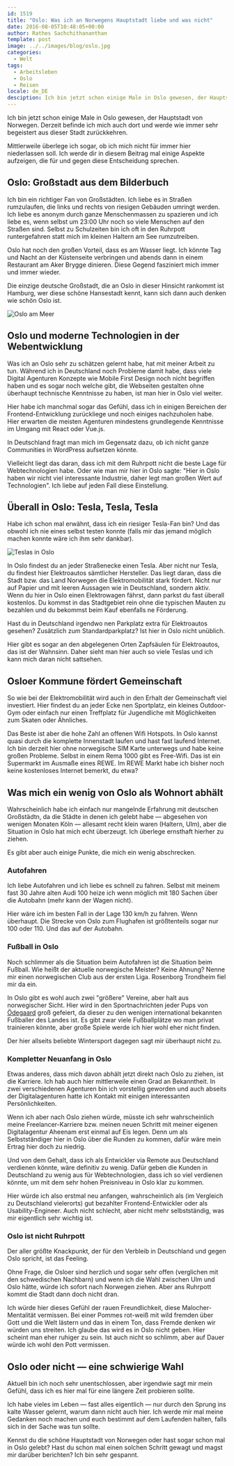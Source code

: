 ```yaml
---
id: 1519
title: "Oslo: Was ich an Norwegens Hauptstadt liebe und was nicht"
date: 2016-08-05T10:48:05+00:00
author: Rathes Sachchithananthan
template: post
image: ../../images/blog/oslo.jpg
categories:
  - Welt
tags:
  - Arbeitsleben
  - Oslo
  - Reisen
locale: de_DE
desciption: Ich bin jetzt schon einige Male in Oslo gewesen, der Hauptstadt von Norwegen. Derzeit befinde ich mich auch dort und werde wie immer sehr begeistert aus dieser Stadt zurückkehren.
---
```


Ich bin jetzt schon einige Male in Oslo gewesen, der Hauptstadt von Norwegen. Derzeit befinde ich mich auch dort und werde wie immer sehr begeistert aus dieser Stadt zurückkehren.

<!--more-->

Mittlerweile überlege ich sogar, ob ich mich nicht für immer hier niederlassen soll. Ich werde dir in diesem Beitrag mal einige Aspekte aufzeigen, die für und gegen diese Entscheidung sprechen.

## Oslo: Großstadt aus dem Bilderbuch

Ich bin ein richtiger Fan von Großstädten. Ich liebe es in Straßen rumzulaufen, die links und rechts von riesigen Gebäuden umringt werden. Ich liebe es anonym durch ganze Menschenmassen zu spazieren und ich liebe es, wenn selbst um 23:00 Uhr noch so viele Menschen auf den Straßen sind. Selbst zu Schulzeiten bin ich oft in den Ruhrpott runtergefahren statt mich im kleinen Haltern am See rumzutreiben.

Oslo hat noch den großen Vorteil, dass es am Wasser liegt. Ich könnte Tag und Nacht an der Küstenseite verbringen und abends dann in einem Restaurant am Aker Brygge dinieren. Diese Gegend fasziniert mich immer und immer wieder.

Die einzige deutsche Großstadt, die an Oslo in dieser Hinsicht rankommt ist Hamburg, wer diese schöne Hansestadt kennt, kann sich dann auch denken wie schön Oslo ist.

![Oslo am Meer](../../images/blog/oslo-am-meer.jpg)

## Oslo und moderne Technologien in der Webentwicklung

Was ich an Oslo sehr zu schätzen gelernt habe, hat mit meiner Arbeit zu tun. Während ich in Deutschland noch Probleme damit habe, dass viele Digital Agenturen Konzepte wie Mobile First Design noch nicht begriffen haben und es sogar noch welche gibt, die Webseiten gestalten ohne überhaupt technische Kenntnisse zu haben, ist man hier in Oslo viel weiter.

Hier habe ich manchmal sogar das Gefühl, dass ich in einigen Bereichen der Frontend-Entwicklung zurückliege und noch einiges nachzuholen habe. Hier erwarten die meisten Agenturen mindestens grundlegende Kenntnisse im Umgang mit React oder Vue.js.

In Deutschland fragt man mich im Gegensatz dazu, ob ich nicht ganze Communities in WordPress aufsetzen könnte.

Vielleicht liegt das daran, dass ich mit dem Ruhrpott nicht die beste Lage für Webtechnologien habe. Oder wie man mir hier in Oslo sagte: "Hier in Oslo haben wir nicht viel interessante Industrie, daher legt man großen Wert auf Technologien". Ich liebe auf jeden Fall diese Einstellung.

## Überall in Oslo: Tesla, Tesla, Tesla

Habe ich schon mal erwähnt, dass ich ein riesiger Tesla-Fan bin? Und das obwohl ich nie eines selbst testen konnte (falls mir das jemand möglich machen konnte wäre ich ihm sehr dankbar).

![Teslas in Oslo](../../images/blog/teslas-in-oslo.jpg)

In Oslo findest du an jeder Straßenecke einen Tesla. Aber nicht nur Tesla, du findest hier Elektroautos sämtlicher Hersteller. Das liegt daran, dass die Stadt bzw. das Land Norwegen die Elektromobilität stark fördert. Nicht nur auf Papier und mit leeren Aussagen wie in Deutschland, sondern aktiv. Wenn du hier in Oslo einen Elektrowagen fährst, dann parkst du fast überall kostenlos. Du kommst in das Stadtgebiet rein ohne die typischen Mauten zu bezahlen und du bekommst beim Kauf ebenfalls ne Förderung.

Hast du in Deutschland irgendwo nen Parkplatz extra für Elektroautos gesehen? Zusätzlich zum Standardparkplatz? Ist hier in Oslo nicht unüblich.

Hier gibt es sogar an den abgelegenen Orten Zapfsäulen für Elektroautos, das ist der Wahnsinn. Daher sieht man hier auch so viele Teslas und ich kann mich daran nicht sattsehen.

## Osloer Kommune fördert Gemeinschaft

So wie bei der Elektromobilität wird auch in den Erhalt der Gemeinschaft viel investiert. Hier findest du an jeder Ecke nen Sportplatz, ein kleines Outdoor-Gym oder einfach nur einen Treffplatz für Jugendliche mit Möglichkeiten zum Skaten oder Ähnliches.

Das Beste ist aber die hohe Zahl an offenen Wifi Hotspots. In Oslo kannst quasi durch die komplette Innenstadt laufen und hast fast laufend Internet. Ich bin derzeit hier ohne norwegische SIM Karte unterwegs und habe keine großen Probleme. Selbst in einem Rema 1000 gibt es Free-Wifi. Das ist ein Supermarkt im Ausmaße eines REWE. Im REWE Markt habe ich bisher noch keine kostenloses Internet bemerkt, du etwa?

## Was mich ein wenig von Oslo als Wohnort abhält

Wahrscheinlich habe ich einfach nur mangelnde Erfahrung mit deutschen Großstädtn, da die Städte in denen ich gelebt habe — abgesehen von wenigen Monaten Köln — allesamt recht klein waren (Haltern, Ulm), aber die Situation in Oslo hat mich echt überzeugt. Ich überlege ernsthaft hierher zu ziehen.

Es gibt aber auch einige Punkte, die mich ein wenig abschrecken.

### Autofahren

Ich liebe Autofahren und ich liebe es schnell zu fahren. Selbst mit meinem fast 30 Jahre alten Audi 100 heize ich wenn möglich mit 180 Sachen über die Autobahn (mehr kann der Wagen nicht).

Hier wäre ich im besten Fall in der Lage 130 km/h zu fahren. Wenn überhaupt. Die Strecke von Oslo zum Flughafen ist größtenteils sogar nur 100 oder 110. Und das auf der Autobahn.

### Fußball in Oslo

Noch schlimmer als die Situation beim Autofahren ist die Situation beim Fußball. Wie heißt der aktuelle norwegische Meister? Keine Ahnung? Nenne mir einen norwegischen Club aus der ersten Liga. Rosenborg Trondheim fiel mir da ein.

In Oslo gibt es wohl auch zwei "größere" Vereine, aber halt aus norwegischer Sicht. Hier wird in den Sportnachrichten jeder Pups von [Ödegaard](http://www.transfermarkt.de/martin-odegaard/profil/spieler/316264#subnavi) groß gefeiert, da dieser zu den wenigen international bekannten Fußballer des Landes ist. Es gibt zwar viele Fußballplätze wo man privat trainieren könnte, aber große Spiele werde ich hier wohl eher nicht finden.

Der hier allseits beliebte Wintersport dagegen sagt mir überhaupt nicht zu.

### Kompletter Neuanfang in Oslo

Etwas anderes, dass mich davon abhält jetzt direkt nach Oslo zu ziehen, ist die Karriere. Ich hab auch hier mittlerweile einen Grad an Bekanntheit. In zwei verschiedenen Agenturen bin ich vorstellig geworden und auch abseits der Digitalagenturen hatte ich Kontakt mit einigen interessanten Persönlichkeiten.

Wenn ich aber nach Oslo ziehen würde, müsste ich sehr wahrscheinlich meine Freelancer-Karriere bzw. meinen neuen Schritt mit meiner eigenen Digitalagentur Aheenam erst einmal auf Eis legen. Denn um als Selbstständiger hier in Oslo über die Runden zu kommen, dafür wäre mein Ertrag hier doch zu niedrig.

Und von dem Gehalt, dass ich als Entwickler via Remote aus Deutschland verdienen könnte, wäre definitiv zu wenig. Dafür geben die Kunden in Deutschland zu wenig aus für Webtechnologien, dass ich so viel verdienen könnte, um mit dem sehr hohen Preisniveau in Oslo klar zu kommen.

Hier würde ich also erstmal neu anfangen, wahrscheinlich als (im Vergleich zu Deutschland vielerorts) gut bezahlter Frontend-Entwickler oder als Usability-Engineer. Auch nicht schlecht, aber nicht mehr selbstständig, was mir eigentlich sehr wichtig ist.

### Oslo ist nicht Ruhrpott

Der aller größte Knackpunkt, der für den Verbleib in Deutschland und gegen Oslo spricht, ist das Feeling.

Ohne Frage, die Osloer sind herzlich und sogar sehr offen (verglichen mit den schwedischen Nachbarn) und wenn ich die Wahl zwischen Ulm und Oslo hätte, würde ich sofort nach Norwegen ziehen. Aber ans Ruhrpott kommt die Stadt dann doch nicht dran.

Ich würde hier dieses Gefühl der rauen Freundlichkeit, diese Malocher-Mentalität vermissen. Bei einer Pommes rot-weiß mit wild fremden über Gott und die Welt lästern und das in einem Ton, dass Fremde denken wir würden uns streiten. Ich glaube das wird es in Oslo nicht geben. Hier scheint man eher ruhiger zu sein. Ist auch nicht so schlimm, aber auf Dauer würde ich wohl den Pott vermissen.

## Oslo oder nicht — eine schwierige Wahl

Aktuell bin ich noch sehr unentschlossen, aber irgendwie sagt mir mein Gefühl, dass ich es hier mal für eine längere Zeit probieren sollte.

Ich habe vieles im Leben — fast alles eigentlich — nur durch den Sprung ins kalte Wasser gelernt, warum dann nicht auch hier. Ich werde mir mal meine Gedanken noch machen und euch bestimmt auf dem Laufenden halten, falls sich in der Sache was tun sollte.

Kennst du die schöne Hauptstadt von Norwegen oder hast sogar schon mal in Oslo gelebt? Hast du schon mal einen solchen Schritt gewagt und magst mir darüber berichten? Ich bin sehr gespannt.
